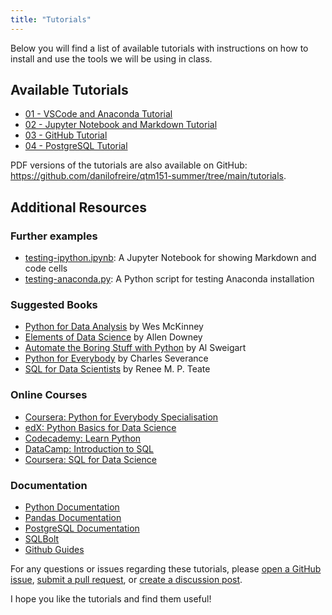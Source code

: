 ```yaml
---
title: "Tutorials"
---
```


Below you will find a list of available tutorials with instructions on how to
install and use the tools we will be using in class. 

## Available Tutorials

- [01 - VSCode and Anaconda Tutorial](01-vscode-anaconda-tutorial.qmd)
- [02 - Jupyter Notebook and Markdown Tutorial](02-jupyter-markdown-tutorial.qmd)
- [03 - GitHub Tutorial](03-github-tutorial.qmd)
- [04 - PostgreSQL Tutorial](04-postgresql-tutorial.qmd)

PDF versions of the tutorials are also available on GitHub: <https://github.com/danilofreire/qtm151-summer/tree/main/tutorials>.

## Additional Resources

### Further examples

- [testing-ipython.ipynb](testing-ipython.ipynb): A Jupyter Notebook for showing Markdown and code cells
- [testing-anaconda.py](testing-anaconda.py): A Python script for testing Anaconda installation

### Suggested Books

- [Python for Data Analysis](https://wesmckinney.com/book/) by Wes McKinney
- [Elements of Data Science](https://allendowney.github.io/ElementsOfDataScience/README.html) by Allen Downey
- [Automate the Boring Stuff with Python](https://automatetheboringstuff.com) by Al Sweigart
- [Python for Everybody](https://www.py4e.com/book.php) by Charles Severance
- [SQL for Data Scientists](https://sqlfordatascientists.com/) by Renee M. P. Teate

### Online Courses

- [Coursera: Python for Everybody Specialisation](https://www.coursera.org/specializations/python)
- [edX: Python Basics for Data Science](https://www.edx.org/learn/python/ibm-python-basics-for-data-science)
- [Codecademy: Learn Python](https://www.codecademy.com/learn/learn-python-3)
- [DataCamp: Introduction to SQL](https://www.datacamp.com/courses/intro-to-sql-for-data-science)
- [Coursera: SQL for Data Science](https://www.coursera.org/learn/sql-for-data-science)

### Documentation

- [Python Documentation](https://docs.python.org/3/)
- [Pandas Documentation](https://pandas.pydata.org/pandas-docs/stable/)
- [PostgreSQL Documentation](https://www.postgresql.org/docs/)
- [SQLBolt](https://sqlbolt.com/)
- [Github Guides](https://guides.github.com/)


For any questions or issues regarding these tutorials, please [open a GitHub issue](https://github.com/danilofreire/qtm151-summer/issues), [submit a pull request](https://github.com/danilofreire/qtm151-summer/pulls), or [create a discussion post](https://github.com/danilofreire/qtm151-summer/discussions). 

I hope you like the tutorials and find them useful! 
